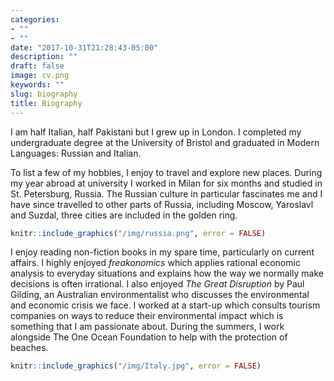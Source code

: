 ```yaml
---
categories:
- ""
- ""
date: "2017-10-31T21:28:43-05:00"
description: ""
draft: false
image: cv.png
keywords: ""
slug: biography
title: Biography
---
```

I am half Italian, half Pakistani but I grew up in London. I completed my undergraduate degree at the University of Bristol and graduated in Modern Languages: Russian and Italian. 

To list a few of my hobbies, I enjoy to travel and explore new places. During my year abroad at university I worked in Milan for six months and studied in St. Petersburg, Russia. The Russian culture in particular fascinates me and I have since travelled to other parts of Russia, including Moscow, Yaroslavl and Suzdal, three cities are included in the golden ring. 

```r
knitr::include_graphics("/img/russia.png", error = FALSE)
```

I enjoy reading non-fiction books in my spare time, particularly on current affairs. I highly enjoyed *freakonomics* which applies rational economic analysis to everyday situations and explains how the way we normally make decisions is often irrational. I also enjoyed *The Great Disruption* by Paul Gilding, an Australian environmentalist who discusses the environmental and economic crisis we face. I worked at a start-up which consults tourism companies on ways to reduce their environmental impact which is something that I am passionate about. During the summers, I work alongside The One Ocean Foundation to help with the protection of beaches. 

```r
knitr::include_graphics("/img/Italy.jpg", error = FALSE)
```